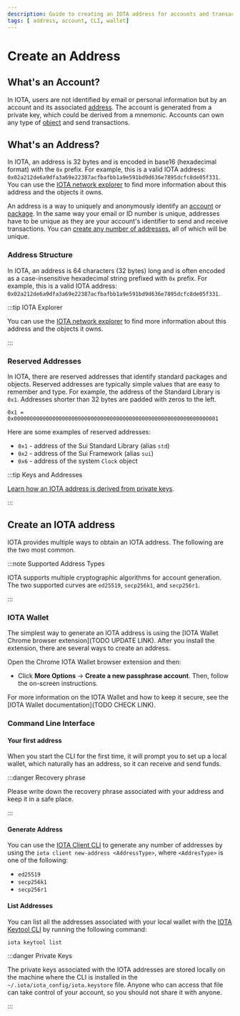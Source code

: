 ```yaml
---
description: Guide to creating an IOTA address for accounts and transactions.
tags: [ address, account, CLI, wallet]
---
```

# Create an Address

## What's an Account?

In IOTA, users are not identified by email or personal information but by an account and its
associated [address](#whats-an-address). The account is generated from a private key, which could be
derived from a mnemonic. Accounts can own any type of [object](../iota-101/objects/object-model.mdx) and send
transactions.

## What's an Address?

In IOTA, an address is 32 bytes and is encoded in base16 (hexadecimal format) with the `0x` prefix. For example, this is a valid IOTA address: `0x02a212de6a9dfa3a69e22387acfbafbb1a9e591bd9d636e7895dcfc8de05f331`. You can use the [IOTA network explorer](https://explorer.iota.cafe/) to find more information about this address and the objects it owns.

An address is a way to uniquely and anonymously identify an [account](#whats-an-account)
or [package](../iota-101/iota-move-concepts/packages/packages.mdx). In the same way your email or ID number is
unique, addresses have to be unique as they are your account's identifier to send and receive transactions. You
can [create any number of addresses](#create-an-iota-address), all of which will be unique.

### Address Structure

In IOTA, an address is 64 characters (32 bytes) long and is often encoded as a case-insensitive hexadecimal string prefixed with `0x` prefix. For example, this is a valid IOTA
address: `0x02a212de6a9dfa3a69e22387acfbafbb1a9e591bd9d636e7895dcfc8de05f331`.

:::tip IOTA Explorer

You can use the [IOTA network explorer](https://explorer.iota.org/) to find more information about this address and the
objects it owns.

:::

### Reserved Addresses

In IOTA, there are reserved addresses that identify standard packages and objects. Reserved
addresses are typically simple values that are easy to remember and type. For example, the address of the Standard Library is `0x1`. Addresses shorter than 32 bytes are padded with zeros to the left.

```move
0x1 = 0x0000000000000000000000000000000000000000000000000000000000000001
```

Here are some examples of reserved addresses:

- `0x1` - address of the Sui Standard Library (alias `std`)
- `0x2` - address of the Sui Framework (alias `sui`)
- `0x6` - address of the system `Clock` object

:::tip Keys and Addresses

[Learn how an IOTA address is derived from private keys](../cryptography/explanations/transaction-auth/keys-addresses.mdx).

:::


## Create an IOTA address

IOTA provides multiple ways to obtain an IOTA address. The following are the two most common.

:::note Supported Address Types

IOTA supports multiple cryptographic algorithms for account generation. The two supported curves
are `ed25519`, `secp256k1`, and `secp256r1`.

:::

### IOTA Wallet

The simplest way to generate an IOTA address is using the [IOTA Wallet Chrome browser extension](TODO UPDATE LINK).
After you install the extension, there are several ways to create an address.

Open the Chrome IOTA Wallet browser extension and then:

- Click **More Options** → **Create a new passphrase account**. Then, follow the on-screen instructions.

For more information on the IOTA Wallet and how to keep it secure, see
the [IOTA Wallet documentation](TODO CHECK LINK).

### Command Line Interface

#### Your first address

When you start the CLI for the first time, it will prompt you to set up a local wallet, which naturally has an address,
so it can receive and send funds.

:::danger Recovery phrase

Please write down the recovery phrase associated with your address and keep it in a safe place.

:::

#### Generate Address

You can use the  [IOTA Client CLI](../../references/cli/client.mdx) to generate any number of addresses by using
the `iota client new-address <AddressType>`, where `<AddresType>` is one of the following:

* `ed25519`
* `secp256k1`
* `secp256r1`

#### List Addresses

You can list all the addresses associated with your local wallet with
the [IOTA Keytool CLI](../../references/cli/keytool.mdx) by running the following command:

```bash
iota keytool list
``` 

:::danger Private Keys

The private keys associated with the IOTA addresses are stored locally on the machine where the CLI is installed in
the `~/.iota/iota_config/iota.keystore` file. Anyone who can access that file can take control of your account, so you
should not share it with anyone.

:::
